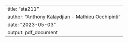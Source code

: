 ---
title: "sta211"
author: "Anthony Kalaydjian - Mathieu Occhipinti"
date: "2023-05-03"
output: pdf_document
---